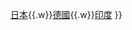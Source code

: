 {{Navbox
|name = 四國聯盟
|state = {{{state|autocollapse}}}
|title = [[四國聯盟]]
|image = 
|- align="center"
|list1 = [[巴西]]{{.w}}[[日本]]{{.w}}[[德國]]{{.w}}[[印度]]
}}